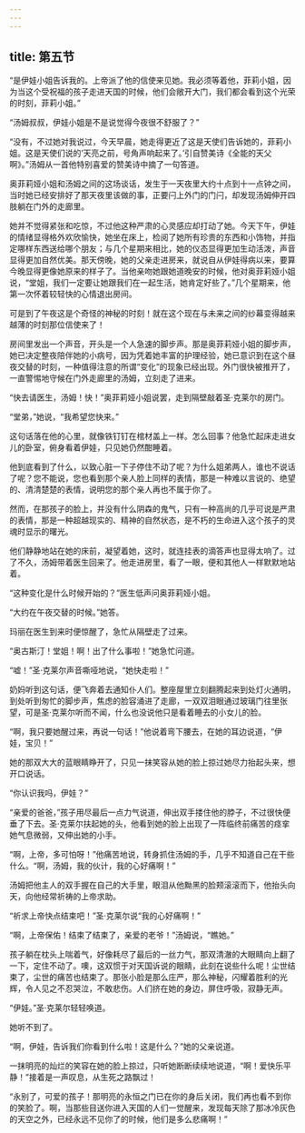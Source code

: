 ```yaml
---
---
---
```

title: 第五节
---




“是伊娃小姐告诉我的。上帝派了他的信使来见她。我必须等着他，菲莉小姐，因为当这个受祝福的孩子走进天国的时候，他们会敞开大门，我们都会看到这个光荣的时刻，菲莉小姐。”

“汤姆叔叔，伊娃小姐是不是说觉得今夜很不舒服了？”

“没有，不过她对我说过，今天早晨，她走得更近了这是天使们告诉她的，菲莉小姐。这是天使们说的‘天亮之前，号角声响起来了。’引自赞美诗《全能的天父啊》。”汤姆从一首他特别喜爱的赞美诗中摘了一句答道。

奥菲莉娅小姐和汤姆之间的这场谈话，发生于一天夜里大约十点到十一点钟之间，当时她已经安排好了那天夜里该做的事，正要闩上外门的门闩，却发现汤姆伸开四肢躺在门外的走廊里。

她并不觉得紧张和吃惊，不过他这种严肃的心灵感应却打动了她。今天下午，伊娃的情绪显得格外欢欣愉快，她坐在床上，检阅了她所有珍贵的东西和小饰物，并指定哪样东西送给哪个朋友；与几个星期来相比，她的仪态显得更加生动活泼，声音显得更加自然优美。那天傍晚，她的父亲走进房来，就说自从伊娃得病以来，要算今晚显得更像她原来的样子了。当他亲吻她跟她道晚安的时候，他对奥菲莉娅小姐说，“堂姐，我们一定要让她跟我们在一起生活，她肯定好些了。”几个星期来，他第一次怀着较轻快的心情退出房间。

可是到了午夜这是个奇怪的神秘的时刻！就在这个现在与未来之间的纱幕变得越来越薄的时刻那位信使来了！

房间里发出一个声音，开头是一个人急速的脚步声。那是奥菲莉娅小姐的脚步声，她已决定整夜陪伴她的小病号，因为凭着她丰富的护理经验，她已意识到在这个昼夜交替的时刻，一种值得注意的所谓“变化”的现象已经出现。外门很快被推开了，一直警惕地守候在门外走廊里的汤姆，立刻走了进来。

“快去请医生，汤姆！快！”奥菲莉娅小姐说罢，走到隔壁敲着圣·克莱尔的房门。

“堂弟，”她说，“我希望您快来。”

这句话落在他的心里，就像铁钉钉在棺材盖上一样。怎么回事？他急忙起床走进女儿的卧室，俯身看着伊娃，只见她仍然酣睡着。

他到底看到了什么，以致心脏一下子停住不动了呢？为什么姐弟两人，谁也不说话了呢？您不能说，您也看到那个亲人脸上同样的表情，那是一种难以言说的、绝望的、清清楚楚的表情，说明您的那个亲人再也不属于你了。

然而，在那孩子的脸上，并没有什么阴森的鬼气，只有一种高尚的几乎可说是严肃的表情，那是一种超越现实的、精神的自然状态，是不朽的生命进入这个孩子的灵魂时显示的曙光。

他们静静地站在她的床前，凝望着她，这时，就连挂表的滴答声也显得太响了。过了不久，汤姆带着医生回来了。他走进房里，看了一眼，便和其他人一样默默地站着。

“这种变化是什么时候开始的？”医生低声问奥菲莉娅小姐。

“大约在午夜交替的时候。”她答。

玛丽在医生到来时便惊醒了，急忙从隔壁走了过来。

“奥古斯汀！堂姐！啊！出了什么事啦！”她急忙问道。

“嘘！”圣·克莱尔声音嘶哑地说，“她快走啦！”

奶妈听到这句话，便飞奔着去通知仆人们。整座屋里立刻翻腾起来到处灯火通明，到处听到匆忙的脚步声，焦虑的脸容涌进了走廊，一双双泪眼通过玻璃门往里张望，可是圣·克莱尔听而不闻，什么也没说他只是看着睡去的小女儿的脸。

“啊，我只要她醒过来，再说一句话！”他说着弯下腰去，在她的耳边说道，“伊娃，宝贝！”

她的那双大大的蓝眼睛睁开了，只见一抹笑容从她的脸上掠过她尽力抬起头来，想开口说话。

“你认识我吗，伊娃？”

“亲爱的爸爸，”孩子用尽最后一点力气说道，伸出双手搂住他的脖子，不过很快便垂了下去。圣·克莱尔扶起她的头，他看到她的脸上出现了一阵临终前痛苦的痉挛她气息微弱，又伸出她的小手。

“啊，上帝，多可怕呀！”他痛苦地说，转身抓住汤姆的手，几乎不知道自己在干些什么。“啊，汤姆，我的伙计，我的心好痛啊！”

汤姆把他主人的双手握在自己的大手里，眼泪从他黝黑的脸颊滚滚而下，他抬头向天，向他经常祈祷的上帝求助。

“祈求上帝快点结束吧！”圣·克莱尔说“我的心好痛啊！”

“啊，上帝保佑！结束了结束了，亲爱的老爷！”汤姆说，“瞧她。”

孩子躺在枕头上喘着气，好像耗尽了最后的一丝力气，那双清澈的大眼睛向上翻了一下，定住不动了。噢，这双惯于对天国诉说的眼睛，此刻在说些什么呢！尘世结束了，尘世的痛苦也结束了。那张小脸是那么庄严，那么神秘，闪耀着胜利的光辉，令人见之不忍哭泣，不敢悲伤。人们挤在她的身边，屏住呼吸，寂静无声。

“伊娃。”圣·克莱尔轻轻唤道。

她听不到了。

“啊，伊娃，告诉我们你看到什么啦！这是什么？”她的父亲说道。

一抹明亮的灿烂的笑容在她的脸上掠过，只听她断断续续地说道，“啊！爱快乐平静！”接着是一声叹息，从生死之路飘过！

“永别了，可爱的孩子！那明亮的永恒之门已在你的身后关闭，我们再也看不到你的笑脸了。啊，当那些目送你进入天国的人们一觉醒来，发现每天除了那冰冷灰色的天空之外，已经永远不见你了的时候，他们是多么悲痛啊！”